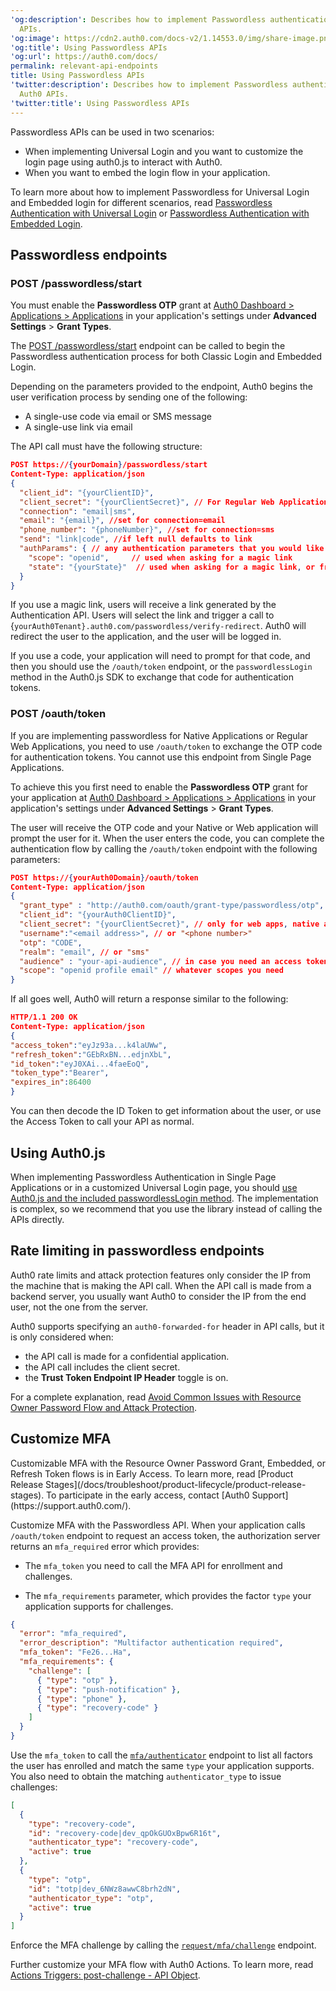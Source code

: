 ---
'og:description': Describes how to implement Passwordless authentication using Auth0
  APIs.
'og:image': https://cdn2.auth0.com/docs-v2/1.14553.0/img/share-image.png
'og:title': Using Passwordless APIs
'og:url': https://auth0.com/docs/
permalink: relevant-api-endpoints
title: Using Passwordless APIs
'twitter:description': Describes how to implement Passwordless authentication using
  Auth0 APIs.
'twitter:title': Using Passwordless APIs
---
<Tooltip tip="Passwordless: Form of authentication that does not rely on a password as the first factor." cta="View Glossary" href="/docs/glossary?term=Passwordless">Passwordless</Tooltip> APIs can be used in two scenarios:

* When implementing <Tooltip tip="Universal Login: Your application redirects to Universal Login, hosted on Auth0's Authorization Server, to verify a user's identity." cta="View Glossary" href="/docs/glossary?term=Universal+Login">Universal Login</Tooltip> and you want to customize the login page using auth0.js to interact with Auth0.
* When you want to embed the login flow in your application.

To learn more about how to implement Passwordless for Universal Login and Embedded login for different scenarios, read [Passwordless Authentication with Universal Login](/docs/authenticate/passwordless/implement-login/universal-login) or [Passwordless Authentication with Embedded Login](/docs/authenticate/passwordless/implement-login/embedded-login).

## Passwordless endpoints

### POST /passwordless/start

<Callout icon="file-lines" color="#0EA5E9" iconType="regular">

You must enable the **Passwordless OTP** grant at [Auth0 Dashboard > Applications > Applications](https://manage.auth0.com/#/applications) in your application's settings under **Advanced Settings** > **Grant Types**.

</Callout>

The [POST /passwordless/start](https://auth0.com/docs/api/authentication#get-code-or-link) endpoint can be called to begin the Passwordless authentication process for both Classic Login and Embedded Login.

Depending on the parameters provided to the endpoint, Auth0 begins the user verification process by sending one of the following:

* A single-use code via email or SMS message
* A single-use link via email

The API call must have the following structure:

```json lines
POST https://{yourDomain}/passwordless/start
Content-Type: application/json
{
  "client_id": "{yourClientID}",
  "client_secret": "{yourClientSecret}", // For Regular Web Applications
  "connection": "email|sms",
  "email": "{email}", //set for connection=email
  "phone_number": "{phoneNumber}", //set for connection=sms
  "send": "link|code", //if left null defaults to link
  "authParams": { // any authentication parameters that you would like to add
    "scope": "openid",     // used when asking for a magic link
    "state": "{yourState}"  // used when asking for a magic link, or from the custom login page
  }
}
```


If you use a magic link, users will receive a link generated by the Authentication API. Users will select the link and trigger a call to \{`yourAuth0Tenant}.auth0.com/passwordless/verify-redirect`. Auth0 will redirect the user to the application, and the user will be logged in.

If you use a code, your application will need to prompt for that code, and then you should use the `/oauth/token` endpoint, or the `passwordlessLogin` method in the Auth0.js SDK to exchange that code for authentication tokens.

### POST /oauth/token

If you are implementing passwordless for Native Applications or Regular Web Applications, you need to use `/oauth/token` to exchange the OTP code for authentication tokens. You cannot use this endpoint from Single Page Applications.

To achieve this you first need to enable the **Passwordless OTP** grant for your application at [Auth0 Dashboard > Applications > Applications](https://manage.auth0.com/#/applications) in your application's settings under **Advanced Settings** > **Grant Types**.

The user will receive the OTP code and your Native or Web application will prompt the user for it. When the user enters the code, you can complete the authentication flow by calling the `/oauth/token` endpoint with the following parameters:

```json lines
POST https://{yourAuth0Domain}/oauth/token
Content-Type: application/json
{
  "grant_type" : "http://auth0.com/oauth/grant-type/passwordless/otp",
  "client_id": "{yourAuth0ClientID}",
  "client_secret": "{yourClientSecret}", // only for web apps, native apps don’t have a client secret
  "username":"<email address>", // or "<phone number>"
  "otp": "CODE",
  "realm": "email", // or "sms" 
  "audience" : "your-api-audience", // in case you need an access token for a specific API
  "scope": "openid profile email" // whatever scopes you need
}
```






If all goes well, Auth0 will return a response similar to the following:

```json lines
HTTP/1.1 200 OK
Content-Type: application/json
{
"access_token":"eyJz93a...k4laUWw",
"refresh_token":"GEbRxBN...edjnXbL",
"id_token":"eyJ0XAi...4faeEoQ",
"token_type":"Bearer",
"expires_in":86400
}
```






You can then decode the <Tooltip tip="ID Token: Credential meant for the client itself, rather than for accessing a resource." cta="View Glossary" href="/docs/glossary?term=ID+Token">ID Token</Tooltip> to get information about the user, or use the <Tooltip tip="Access Token: Authorization credential, in the form of an opaque string or JWT, used to access an API." cta="View Glossary" href="/docs/glossary?term=Access+Token">Access Token</Tooltip> to call your API as normal.

## Using Auth0.js

When implementing Passwordless Authentication in Single Page Applications or in a customized Universal Login page, you should [use Auth0.js and the included passwordlessLogin method](/docs/libraries/auth0js). The implementation is complex, so we recommend that you use the library instead of calling the APIs directly.

## Rate limiting in passwordless endpoints

Auth0 rate limits and <Tooltip tip="Attack Protection: Features that Auth0 provides to detect and mitigate attacks, including brute-force protection, suspicious IP throttling, breached password detection, bot detection, and adaptive multi-factor authentication." cta="View Glossary" href="/docs/glossary?term=attack+protection">attack protection</Tooltip> features only consider the IP from the machine that is making the API call. When the API call is made from a backend server, you usually want Auth0 to consider the IP from the end user, not the one from the server.

Auth0 supports specifying an `auth0-forwarded-for` header in API calls, but it is only considered when:

* the API call is made for a confidential application.
* the API call includes the <Tooltip tip="Client Secret: Secret used by a client (application) to authenticate with the Authorization Server; it should be known to only the client and the Authorization Server and must be sufficiently random to not be guessable." cta="View Glossary" href="/docs/glossary?term=client+secret">client secret</Tooltip>.
* the **Trust <Tooltip tip="Token Endpoint: Endpoint on the Authorization Server that is used to programmatically request tokens." cta="View Glossary" href="/docs/glossary?term=Token+Endpoint">Token Endpoint</Tooltip> IP Header** toggle is on.

For a complete explanation, read [Avoid Common Issues with Resource Owner Password Flow and Attack Protection](/docs/get-started/authentication-and-authorization-flow/resource-owner-password-flow/avoid-common-issues-with-resource-owner-password-flow-and-attack-protection).

## Customize MFA

<Warning>
Customizable MFA with the Resource Owner Password Grant, Embedded, or Refresh Token flows is in Early Access. To learn more, read [Product Release Stages](/docs/troubleshoot/product-lifecycle/product-release-stages). To participate in the early access, contact [Auth0 Support](https://support.auth0.com/).
</Warning>

Customize <Tooltip tip="Multi-factor authentication (MFA): User authentication process that uses a factor in addition to username and password such as a code via SMS." cta="View Glossary" href="/docs/glossary?term=MFA">MFA</Tooltip> with the Passwordless API. When your application calls `/oauth/token` endpoint to request an access token, the <Tooltip tip="Authorization Server: Centralized server that contributes to defining the boundaries of a user’s access. For example, your authorization server can control the data, tasks, and features available to a user." cta="View Glossary" href="/docs/glossary?term=authorization+server">authorization server</Tooltip> returns an `mfa_required` error which provides:

- The `mfa_token` you need to call the MFA API for enrollment and challenges.

- The `mfa_requirements` parameter, which provides the factor `type` your application supports for challenges.

```json lines
{
  "error": "mfa_required",
  "error_description": "Multifactor authentication required",
  "mfa_token": "Fe26...Ha",
  "mfa_requirements": {
    "challenge": [
      { "type": "otp" },
      { "type": "push-notification" },
      { "type": "phone" },
      { "type": "recovery-code" }
    ]
  }
}
```

Use the `mfa_token` to call the [`mfa/authenticator`](https://auth0.com/docs/api/authentication/muti-factor-authentication/list-authenticators) endpoint to list all factors the user has enrolled and match the same `type` your application supports. You also need to obtain the matching `authenticator_type` to issue challenges:

```json lines
[
  {
    "type": "recovery-code",
    "id": "recovery-code|dev_qpOkGUOxBpw6R16t",
    "authenticator_type": "recovery-code",
    "active": true
  },
  {
    "type": "otp",
    "id": "totp|dev_6NWz8awwC8brh2dN",
    "authenticator_type": "otp",
    "active": true
  }
]
```

Enforce the MFA challenge by calling the [`request/mfa/challenge`](https://auth0.com/docs/api/authentication/muti-factor-authentication/request-mfa-challenge) endpoint.

Further customize your MFA flow with Auth0 Actions. To learn more, read [Actions Triggers: post-challenge - API Object](/docs/customize/actions/explore-triggers/password-reset-triggers/post-challenge-trigger/post-challenge-api-object).